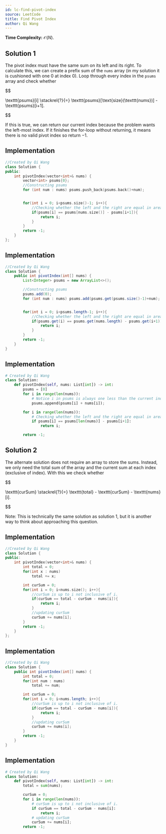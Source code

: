 ```yaml
---
id: lc-find-pivot-index
source: LeetCode
title: Find Pivot Index
author: Qi Wang
---
```


**Time Complexity:** $\mathcal O(N)$.

## Solution 1

The pivot index must have the same sum on its left and its right. To calculate
this, we can create a prefix sum of the $\texttt{nums}$ array (in my solution it
is cushioned with one $0$ at index $0$). Loop through every index in the
$\texttt{psums}$ array and check whether

$$

\texttt{psums}[i] \stackrel{?}{=} \texttt{psums}[\text{size}(\texttt{nums})] - \texttt{psums}[i+1].


$$

If this is true, we can return our current index because the problem wants the
left-most index. If it finishes the for-loop without returning, it means there
is no valid pivot index so return $-1$.

<LanguageSection>

<CPPSection>

## Implementation

```cpp
//Created by Qi Wang
class Solution {
public:
	int pivotIndex(vector<int>& nums) {
		vector<int> psums{0};
		//Constructing psums
		for (int num : nums) psums.push_back(psums.back()+num);


		for(int i = 0; i<psums.size()-1; i++){
			//Checking whether the left and the right are equal in area
			if(psums[i] == psums[nums.size()] - psums[i+1]){
				return i;
			}
		}
		return -1;
	}
};
```

</CPPSection>

<JavaSection>

## Implementation

```java
//Created by Qi Wang
class Solution {
	public int pivotIndex(int[] nums) {
		List<Integer> psums = new ArrayList<>();

		//Constructing psums
		psums.add(0);
		for (int num : nums) psums.add(psums.get(psums.size()-1)+num);


		for(int i = 0; i<psums.length-1; i++){
			//Checking whether the left and the right are equal in area
			if(psums.get(i) == psums.get(nums.length) - psums.get(i+1)){
				return i;
			}
		}
		return -1;
	}
}
```

</JavaSection>

<PySection>

## Implementation

```py
# Created by Qi Wang
class Solution:
	def pivotIndex(self, nums: List[int]) -> int:
		psums = [0]
		for i in range(len(nums)):
			# Notice i in psums is always one less than the current index
			psums.append(psums[i] + nums[i]);

		for i in range(len(nums)):
			# Checking whether the left and the right are equal in area
			if psums[i] == psums[len(nums)] - psums[i+1]:
				return i;

		return -1;
```

</PySection>

</LanguageSection>

## Solution 2

The alternate solution does not require an array to store the sums. Instead, we
only need the total sum of the array and the current sum at each index
(exclusive of index). With this we check whether

$$

\texttt{curSum} \stackrel{?}{=} \texttt{total} - \texttt{curSum} - \texttt{nums}[i].


$$

Note: This is technically the same solution as solution 1, but it is another way
to think about approaching this question.

<LanguageSection>

<CPPSection>

## Implementation

```cpp
//Created by Qi Wang
class Solution {
public:
	int pivotIndex(vector<int>& nums) {
		int total = 0;
		for(int x : nums)
			total += x;

		int curSum = 0;
		for(int i = 0; i<nums.size(); i++){
			//curSum is up to i not inclusive of i.
			if(curSum == total - curSum - nums[i]){
				return i;
			}
			//updating curSum
			curSum += nums[i];
		}
		return -1;
	}
};
```

</CPPSection>

<JavaSection>

## Implementation

```java
//Created by Qi Wang
class Solution {
	public int pivotIndex(int[] nums) {
		int total = 0;
		for(int num : nums)
			total += num;

		int curSum = 0;
		for(int i = 0; i<nums.length; i++){
			//curSum is up to i not inclusive of i.
			if(curSum == total - curSum - nums[i]){
				return i;
			}
			//updating curSum
			curSum += nums[i];
		}
		return -1;
	}
}
```

</JavaSection>

<PySection>

## Implementation

```py
# Created by Qi Wang
class Solution:
	def pivotIndex(self, nums: List[int]) -> int:
		total = sum(nums);

		curSum = 0;
		for i in range(len(nums)):
			# curSum is up to i not inclusive of i.
			if curSum == total - curSum - nums[i]:
				return i;
			# updating curSum
			curSum += nums[i];
		return -1;
```

</PySection>
</LanguageSection>
